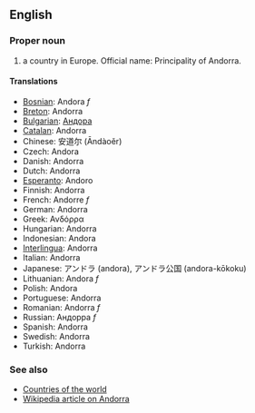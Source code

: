 ==English==

===Proper noun===

# a country in Europe. Official name: Principality of Andorra.

====Translations====
*[[Bosnian]]: Andora ''f''
*[[Breton]]: Andorra
*[[Bulgarian]]: [[Андора]]
*[[Catalan]]: Andorra
*Chinese: 安道尔 (Āndàoěr)
*Czech: Andora
*Danish: Andorra
*Dutch: Andorra
*[[Esperanto]]: Andoro
*Finnish: Andorra
*French: Andorre ''f''
*German: Andorra
*Greek: Ανδόρρα
*Hungarian: Andorra
*Indonesian: Andora
*[[Interlingua]]: Andorra
*Italian: Andorra
*Japanese: アンドラ (andora), アンドラ公国 (andora-kōkoku)
*Lithuanian: Andora ''f''
*Polish: Andora
*Portuguese: Andorra
*Romanian: Andorra ''f''
*Russian: Андорра ''f''
*Spanish: Andorra
*Swedish: Andorra
*Turkish: Andorra

===See also===
*[[Countries of the world]]
*[[en:Andorra|Wikipedia article on Andorra]]